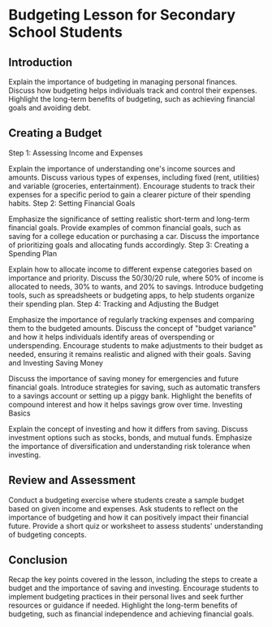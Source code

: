# Budgeting Lesson for Secondary School Students
## Introduction
Explain the importance of budgeting in managing personal finances.
Discuss how budgeting helps individuals track and control their expenses.
Highlight the long-term benefits of budgeting, such as achieving financial goals and avoiding debt.
## Creating a Budget
Step 1: Assessing Income and Expenses

Explain the importance of understanding one's income sources and amounts.
Discuss various types of expenses, including fixed (rent, utilities) and variable (groceries, entertainment).
Encourage students to track their expenses for a specific period to gain a clearer picture of their spending habits.
Step 2: Setting Financial Goals

Emphasize the significance of setting realistic short-term and long-term financial goals.
Provide examples of common financial goals, such as saving for a college education or purchasing a car.
Discuss the importance of prioritizing goals and allocating funds accordingly.
Step 3: Creating a Spending Plan

Explain how to allocate income to different expense categories based on importance and priority.
Discuss the 50/30/20 rule, where 50% of income is allocated to needs, 30% to wants, and 20% to savings.
Introduce budgeting tools, such as spreadsheets or budgeting apps, to help students organize their spending plan.
Step 4: Tracking and Adjusting the Budget

Emphasize the importance of regularly tracking expenses and comparing them to the budgeted amounts.
Discuss the concept of "budget variance" and how it helps individuals identify areas of overspending or underspending.
Encourage students to make adjustments to their budget as needed, ensuring it remains realistic and aligned with their goals.
Saving and Investing
Saving Money

Discuss the importance of saving money for emergencies and future financial goals.
Introduce strategies for saving, such as automatic transfers to a savings account or setting up a piggy bank.
Highlight the benefits of compound interest and how it helps savings grow over time.
Investing Basics

Explain the concept of investing and how it differs from saving.
Discuss investment options such as stocks, bonds, and mutual funds.
Emphasize the importance of diversification and understanding risk tolerance when investing.
## Review and Assessment
Conduct a budgeting exercise where students create a sample budget based on given income and expenses.
Ask students to reflect on the importance of budgeting and how it can positively impact their financial future.
Provide a short quiz or worksheet to assess students' understanding of budgeting concepts.
## Conclusion
Recap the key points covered in the lesson, including the steps to create a budget and the importance of saving and investing.
Encourage students to implement budgeting practices in their personal lives and seek further resources or guidance if needed.
Highlight the long-term benefits of budgeting, such as financial independence and achieving financial goals.